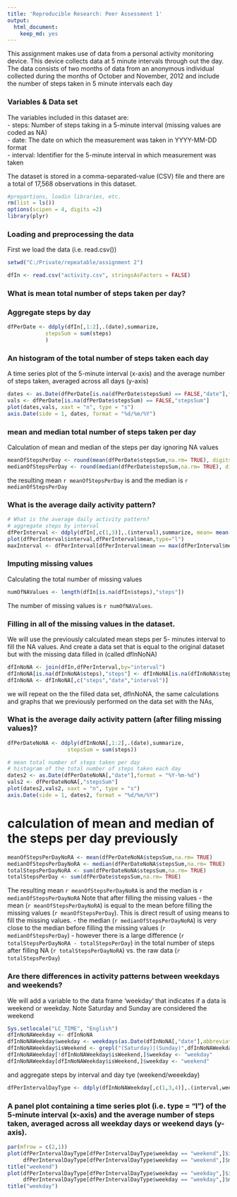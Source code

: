 ```yaml
---
title: 'Reproducible Research: Peer Assessment 1'
output:
  html_document:
    keep_md: yes
---
```




This assignment makes use of data from a personal activity monitoring device. This device collects data at 5 minute intervals through out the day. The data consists of two months of data from an anonymous individual collected during the months of October and November, 2012 and include the number of steps taken in 5 minute intervals each day

### Variables & Data set


The variables included in this dataset are:  
- steps: Number of steps taking in a 5-minute interval (missing values are coded as NA)  
- date: The date on which the measurement was taken in YYYY-MM-DD format  
- interval: Identifier for the 5-minute interval in which measurement was taken 

The dataset is stored in a comma-separated-value (CSV) file and there are a total of 17,568 observations in this dataset.

```r
#prepartions, loadin libraries, etc.
rm(list = ls())
options(scipen = 4, digits =2)
library(plyr)
```

### Loading and preprocessing the data

First we load the data (i.e. read.csv())

```r
setwd("C:/Private/repeatable/assignment 2")

dfIn <- read.csv("activity.csv", stringsAsFactors = FALSE)
```

### What is mean total number of steps taken per day?

### Aggregate steps by day

```r
dfPerDate <- ddply(dfIn[,1:2],.(date),summarize, 
            stepsSum = sum(steps) 
            )
```

### An histogram of the total number of steps taken each day

A time series plot  of the 5-minute interval (x-axis) and the average number of steps taken, averaged across all days (y-axis)

```r
dates <- as.Date(dfPerDate[is.na(dfPerDate$stepsSum) == FALSE,"date"],format = "%Y-%m-%d")
vals <- dfPerDate[is.na(dfPerDate$stepsSum) == FALSE,"stepsSum"]
plot(dates,vals, xaxt = "n", type = "s")
axis.Date(side = 1, dates, format = "%d/%m/%Y")
```

### mean and median total number of steps taken per day

Calculation of mean and median of the steps per day ignoring NA values

```r
meanOfStepsPerDay <- round(mean(dfPerDate$stepsSum,na.rm= TRUE), digits = 2)
medianOfStepsPerDay <- round(median(dfPerDate$stepsSum,na.rm= TRUE), digits = 2)
```
the resulting mean `r meanOfStepsPerDay` is  and the median is `r medianOfStepsPerDay`

### What is the average daily activity pattern?

```r
# What is the average daily activity pattern? 
# aggregate steps by interval
dfPerInterval <- ddply(dfIn[,c(1,3)],.(interval),summarize, mean= mean(steps,na.rm = TRUE),sum= sum(steps,na.rm = TRUE))
plot(dfPerInterval$interval,dfPerInterval$mean,type="l")
maxInterval <- dfPerInterval[dfPerInterval$mean == max(dfPerInterval$mean,na.rm = TRUE),  "interval"]
```
### Imputing missing values

Calculating the total number of missing values

```r
numOfNAValues <- length(dfIn[is.na(dfIn$steps),"steps"])
```


The number of missing values is `r numOfNAValues`.  

### Filling in all of the missing values in the dataset.

We will use the previously calculated mean steps per 5- minutes interval to fill the NA values.
And create a data set that is equal to the original dataset but with the missing data filled in (called dfInNoNA)  


```r

dfInNoNA <- join(dfIn,dfPerInterval,by="interval")
dfInNoNA[is.na(dfInNoNA$steps),"steps"] <- dfInNoNA[is.na(dfInNoNA$steps),"mean"]
dfInNoNA <- dfInNoNA[,c("steps","date","interval")]

```


we will repeat on the the filled data set, dfInNoNA, the same calculations and graphs that we previously performed on the data set with the NAs,

### What is the average daily activity pattern (after filing missing values)?

```r
dfPerDateNoNA <- ddply(dfInNoNA[,1:2],.(date),summarize, 
                   stepsSum = sum(steps))

# mean total number of steps taken per day
# histogram of the total number of steps taken each day
dates2 <- as.Date(dfPerDateNoNA[,"date"],format = "%Y-%m-%d")
vals2 <- dfPerDateNoNA[,"stepsSum"]
plot(dates2,vals2, xaxt = "n", type = "s")
axis.Date(side = 1, dates2, format = "%d/%m/%Y")
```


# calculation of mean and median of the steps per day previously 
```r
meanOfStepsPerDayNoRA <- mean(dfPerDateNoNA$stepsSum,na.rm= TRUE)
medianOfStepsPerDayNoRA <- median(dfPerDateNoNA$stepsSum,na.rm= TRUE)
totalStepsPerDayNoRA <- sum(dfPerDateNoNA$stepsSum,na.rm= TRUE)
totalStepsPerDay <- sum(dfPerDate$stepsSum,na.rm= TRUE)
```

The resulting mean `r meanOfStepsPerDayNoRA` is  and the median is `r medianOfStepsPerDayNoRA`
Note that  after filling the missing values 
- the mean (`r meanOfStepsPerDayNoRA`) is equal to the mean before filling the missing values (`r meanOfStepsPerDay`). This is direct result of using means to fill the missing values. 
- the median (`r medianOfStepsPerDayNoRA`) is very close to the median before filling the missing values (`r  medianOfStepsPerDay`)
- however there is a large difference (`r totalStepsPerDayNoRA - totalStepsPerDay`) in the total number of steps after filling NA (`r totalStepsPerDayNoRA`) vs. the raw data (`r totalStepsPerDay`)

### Are there differences in activity patterns between weekdays and weekends?

We will  add a variable to the data frame  'weekday' that indicates if a data is weekend or weekday. Note Saturday and Sunday are considered the weekend

```r
Sys.setlocale("LC_TIME", "English")
dfInNoNAWeekday <- dfInNoNA
dfInNoNAWeekday$weekday <- weekdays(as.Date(dfInNoNA[,"date"],abbreviate=TRUE))
dfInNoNAWeekday$isWeekend <- grepl("(Saturday)|(Sunday)",dfInNoNAWeekday$weekday)
dfInNoNAWeekday[!dfInNoNAWeekday$isWeekend,]$weekday <- "weekday" 
dfInNoNAWeekday[dfInNoNAWeekday$isWeekend,]$weekday <- "weekend"
```

and aggregate steps by interval and day tye (weekend/weeekday)

```r
dfPerIntervalDayType <- ddply(dfInNoNAWeekday[,c(1,3,4)],.(interval,weekday),summarize, mean= mean(steps,na.rm = TRUE),sum= sum(steps,na.rm = TRUE))
```

### A panel plot containing a time series plot (i.e. type = "l") of the 5-minute interval (x-axis) and the average number of steps taken, averaged across all weekday days or weekend days (y-axis).

```r
par(mfrow = c(2,1))
plot(dfPerIntervalDayType[dfPerIntervalDayType$weekday == "weekend",]$interval,
     dfPerIntervalDayType[dfPerIntervalDayType$weekday == "weekend",]$mean,type="l",xaxt = "n", xlab ="", ylab="")
title("weekend")
plot(dfPerIntervalDayType[dfPerIntervalDayType$weekday == "weekday",]$interval,
     dfPerIntervalDayType[dfPerIntervalDayType$weekday == "weekday",]$mean,type="l",xlab="interval", ylab="mum of steps")
title("weekday")

```



